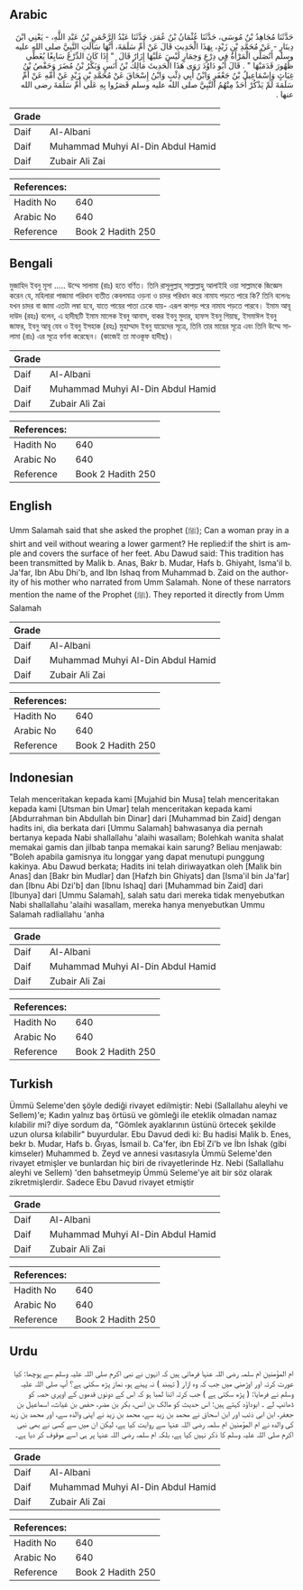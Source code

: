 ## Arabic


<div dir="rtl" lang="ar" style={{fontSize:'larger',backgroundColor:'#f8f9fa',padding:20}}>
حَدَّثَنَا مُجَاهِدُ بْنُ مُوسَى، حَدَّثَنَا عُثْمَانُ بْنُ عُمَرَ، حَدَّثَنَا عَبْدُ الرَّحْمَنِ بْنُ عَبْدِ اللَّهِ، - يَعْنِي ابْنَ دِينَارٍ - عَنْ مُحَمَّدِ بْنِ زَيْدٍ، بِهَذَا الْحَدِيثِ قَالَ عَنْ أُمِّ سَلَمَةَ، أَنَّهَا سَأَلَتِ النَّبِيَّ صلى الله عليه وسلم أَتُصَلِّي الْمَرْأَةُ فِي دِرْعٍ وَخِمَارٍ لَيْسَ عَلَيْهَا إِزَارٌ قَالَ ‏ "‏ إِذَا كَانَ الدِّرْعُ سَابِغًا يُغَطِّي ظُهُورَ قَدَمَيْهَا ‏"‏ ‏.‏ قَالَ أَبُو دَاوُدَ رَوَى هَذَا الْحَدِيثَ مَالِكُ بْنُ أَنَسٍ وَبَكْرُ بْنُ مُضَرَ وَحَفْصُ بْنُ غِيَاثٍ وَإِسْمَاعِيلُ بْنُ جَعْفَرٍ وَابْنُ أَبِي ذِئْبٍ وَابْنُ إِسْحَاقَ عَنْ مُحَمَّدِ بْنِ زَيْدٍ عَنْ أُمِّهِ عَنْ أُمِّ سَلَمَةَ لَمْ يَذْكُرْ أَحَدٌ مِنْهُمُ النَّبِيَّ صلى الله عليه وسلم قَصَرُوا بِهِ عَلَى أُمِّ سَلَمَةَ رضى الله عنها ‏.‏
</div>
<div style={{backgroundColor:'#f8f9fa',padding:20, marginBottom: 10}}><table> <thead> <tr> <th>Grade</th> <th></th> </tr> </thead> <tbody> <tr><td>Daif</td><td>Al-Albani</td></tr><tr><td>Daif</td><td>Muhammad Muhyi Al-Din Abdul Hamid</td></tr><tr><td>Daif</td><td>Zubair Ali Zai</td></tr></tbody></table><table> <thead> <tr> <th>References:</th> <th></th> </tr> </thead> <tbody><tr><td>Hadith No</td><td>640</td></tr><tr><td>Arabic No</td><td>640</td></tr><tr><td>Reference</td><td>Book 2 Hadith 250</td></tr></tbody></table></div>

## Bengali


<div dir="ltr" lang="bn" style={{fontSize:'larger',backgroundColor:'#f8f9fa',padding:20}}>
মুজাহিদ ইবনু মূসা ..... উম্মে সালামা (রাঃ) হতে বর্ণিত। তিনি রাসূলুল্লাহ্ সাল্লাল্লাহু আলাইহি ওয়া সাল্লামকে জিজ্ঞেস করেন যে, মহিলারা পাজামা পরিধান ব্যতীত কেবলমাত্র ওড়না ও চাদর পরিধান করে নামায পড়তে পারে কি? তিনি বলেনঃ যখন চাদর বা জামা এতটা লম্বা হবে, যাতে পায়ের পাতা ঢেকে যায়- এরূপ কাপড় পরে নামায পড়তে পারবে। ইমাম আবূ দাউদ (রহঃ) বলেন, এ হাদীছটি ইমাম মালেক ইবনু আনাস, বাকর ইবনু মুদার, হাফস ইবনু গিয়াছ, ইসমাঈল ইবনু জাফর, ইবনু আবূ যেব ও ইবনু ইসহাক (রহঃ) মুহাম্মাদ ইবনু যায়েদের সূত্রে, তিনি তার মায়ের সূত্রে এবং তিনি উম্মে সালামা (রাঃ) এর সূত্রে বর্ণনা করেছেন। (কাজেই তা মাওকূফ হাদীছ)।
</div>
<div style={{backgroundColor:'#f8f9fa',padding:20, marginBottom: 10}}><table> <thead> <tr> <th>Grade</th> <th></th> </tr> </thead> <tbody> <tr><td>Daif</td><td>Al-Albani</td></tr><tr><td>Daif</td><td>Muhammad Muhyi Al-Din Abdul Hamid</td></tr><tr><td>Daif</td><td>Zubair Ali Zai</td></tr></tbody></table><table> <thead> <tr> <th>References:</th> <th></th> </tr> </thead> <tbody><tr><td>Hadith No</td><td>640</td></tr><tr><td>Arabic No</td><td>640</td></tr><tr><td>Reference</td><td>Book 2 Hadith 250</td></tr></tbody></table></div>

## English


<div dir="ltr" lang="en" style={{fontSize:'larger',backgroundColor:'#f8f9fa',padding:20}}>
Umm Salamah said that she asked the prophet (ﷺ); Can a woman pray in a shirt and veil without wearing a lower garment? He replied:if the shirt is ample and covers the surface of her feet. Abu Dawud said: This tradition has been transmitted by Malik b. Anas, Bakr b. Mudar, Hafs b. Ghiyaht, Isma'il b. Ja'far, Ibn Abu Dhi'b, and Ibn Ishaq from Muhammad b. Zaid on the authority of his mother who narrated from Umm Salamah. None of these narrators mention the name of the Prophet (ﷺ). They reported it directly from Umm Salamah
</div>
<div style={{backgroundColor:'#f8f9fa',padding:20, marginBottom: 10}}><table> <thead> <tr> <th>Grade</th> <th></th> </tr> </thead> <tbody> <tr><td>Daif</td><td>Al-Albani</td></tr><tr><td>Daif</td><td>Muhammad Muhyi Al-Din Abdul Hamid</td></tr><tr><td>Daif</td><td>Zubair Ali Zai</td></tr></tbody></table><table> <thead> <tr> <th>References:</th> <th></th> </tr> </thead> <tbody><tr><td>Hadith No</td><td>640</td></tr><tr><td>Arabic No</td><td>640</td></tr><tr><td>Reference</td><td>Book 2 Hadith 250</td></tr></tbody></table></div>

## Indonesian


<div dir="ltr" lang="id" style={{fontSize:'larger',backgroundColor:'#f8f9fa',padding:20}}>
Telah menceritakan kepada kami [Mujahid bin Musa] telah menceritakan kepada kami [Utsman bin Umar] telah menceritakan kepada kami [Abdurrahman bin Abdullah bin Dinar] dari [Muhammad bin Zaid] dengan hadits ini, dia berkata dari [Ummu Salamah] bahwasanya dia pernah bertanya kepada Nabi shallallahu 'alaihi wasallam; Bolehkah wanita shalat memakai gamis dan jilbab tanpa memakai kain sarung? Beliau menjawab: "Boleh apabila gamisnya itu longgar yang dapat menutupi punggung kakinya. Abu Dawud berkata; Hadits ini telah diriwayatkan oleh [Malik bin Anas] dan [Bakr bin Mudlar] dan [Hafzh bin Ghiyats] dan [Isma'il bin Ja'far] dan [Ibnu Abi Dzi'b] dan [Ibnu Ishaq] dari [Muhammad bin Zaid] dari [Ibunya] dari [Ummu Salamah], salah satu dari mereka tidak menyebutkan Nabi shallallahu 'alaihi wasallam, mereka hanya menyebutkan Ummu Salamah radliallahu 'anha
</div>
<div style={{backgroundColor:'#f8f9fa',padding:20, marginBottom: 10}}><table> <thead> <tr> <th>Grade</th> <th></th> </tr> </thead> <tbody> <tr><td>Daif</td><td>Al-Albani</td></tr><tr><td>Daif</td><td>Muhammad Muhyi Al-Din Abdul Hamid</td></tr><tr><td>Daif</td><td>Zubair Ali Zai</td></tr></tbody></table><table> <thead> <tr> <th>References:</th> <th></th> </tr> </thead> <tbody><tr><td>Hadith No</td><td>640</td></tr><tr><td>Arabic No</td><td>640</td></tr><tr><td>Reference</td><td>Book 2 Hadith 250</td></tr></tbody></table></div>

## Turkish


<div dir="ltr" lang="tr" style={{fontSize:'larger',backgroundColor:'#f8f9fa',padding:20}}>
Ümmü Seleme'den şöyle dediği rivayet edilmiştir: Nebi (Sallallahu aleyhi ve Sellem)'e; Kadın yalnız baş örtüsü ve gömleği ile eteklik olmadan namaz kılabilir mi? diye sordum da, "Gömlek ayaklarının üstünü örtecek şekilde uzun olursa kılabilir" buyurdular. Ebu Davud dedi ki: Bu hadisi Malik b. Enes, bekr b. Mudar, Hafs b. Ğıyas, İsmail b. Ca'fer, ibn Ebî Zi'b ve İbn İshak (gibi kimseler) Muhammed b. Zeyd ve annesi vasıtasıyla Ümmü Seleme'den rivayet etmişler ve bunlardan hiç biri de rivayetlerinde Hz. Nebi (Sallallahu aleyhi ve Sellem) 'den bahsetmeyip Ümmü Seleme'ye ait bir söz olarak zikretmiş­lerdir. Sadece Ebu Davud rivayet etmiştir
</div>
<div style={{backgroundColor:'#f8f9fa',padding:20, marginBottom: 10}}><table> <thead> <tr> <th>Grade</th> <th></th> </tr> </thead> <tbody> <tr><td>Daif</td><td>Al-Albani</td></tr><tr><td>Daif</td><td>Muhammad Muhyi Al-Din Abdul Hamid</td></tr><tr><td>Daif</td><td>Zubair Ali Zai</td></tr></tbody></table><table> <thead> <tr> <th>References:</th> <th></th> </tr> </thead> <tbody><tr><td>Hadith No</td><td>640</td></tr><tr><td>Arabic No</td><td>640</td></tr><tr><td>Reference</td><td>Book 2 Hadith 250</td></tr></tbody></table></div>

## Urdu


<div dir="rtl" lang="ur" style={{fontSize:'larger',backgroundColor:'#f8f9fa',padding:20}}>
ام المؤمنین ام سلمہ رضی اللہ عنہا فرماتی ہیں کہ انہوں نے نبی اکرم صلی اللہ علیہ وسلم سے پوچھا: کیا عورت کرتہ اور اوڑھنی میں جب کہ وہ ازار ( تہبند ) نہ پہنے ہو، نماز پڑھ سکتی ہے؟ آپ صلی اللہ علیہ وسلم نے فرمایا: ( پڑھ سکتی ہے ) جب کرتہ اتنا لمبا ہو کہ اس کے دونوں قدموں کے اوپری حصہ کو ڈھانپ لے ۔ ابوداؤد کہتے ہیں: اس حدیث کو مالک بن انس، بکر بن مضر، حفص بن غیاث، اسماعیل بن جعفر، ابن ابی ذئب اور ابن اسحاق نے محمد بن زید سے، محمد بن زید نے اپنی والدہ سے، اور محمد بن زید کی والدہ نے ام المؤمنین ام سلمہ رضی اللہ عنہا سے روایت کیا ہے، لیکن ان میں سے کسی نے بھی نبی اکرم صلی اللہ علیہ وسلم کا ذکر نہیں کیا ہے، بلکہ ام سلمہ رضی اللہ عنہا پر ہی اسے موقوف کر دیا ہے۔
</div>
<div style={{backgroundColor:'#f8f9fa',padding:20, marginBottom: 10}}><table> <thead> <tr> <th>Grade</th> <th></th> </tr> </thead> <tbody> <tr><td>Daif</td><td>Al-Albani</td></tr><tr><td>Daif</td><td>Muhammad Muhyi Al-Din Abdul Hamid</td></tr><tr><td>Daif</td><td>Zubair Ali Zai</td></tr></tbody></table><table> <thead> <tr> <th>References:</th> <th></th> </tr> </thead> <tbody><tr><td>Hadith No</td><td>640</td></tr><tr><td>Arabic No</td><td>640</td></tr><tr><td>Reference</td><td>Book 2 Hadith 250</td></tr></tbody></table></div>